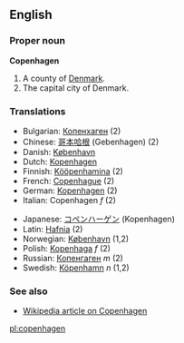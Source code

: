 ==English==
===Proper noun===
'''Copenhagen'''

#A county of [[Denmark]].
#The capital city of Denmark.

===Translations===
{{top}}
*Bulgarian: [[Копенхаген]] (2)
*Chinese: [[哥本哈根]] (Gebenhagen) (2)
*Danish: [[København]]
*Dutch: [[Kopenhagen]]
*Finnish: [[Kööpenhamina]] (2)
*French: [[Copenhague]] (2)
*German: [[Kopenhagen]] (2)
*Italian: Copenhagen ''f'' (2)
{{mid}}
*Japanese: [[コペンハーゲン]] (Kopenhagen)
*Latin: [[Hafnia]] (2)
*Norwegian: [[København]] (1,2)
*Polish: [[Kopenhaga]] ''f'' (2)
*Russian: [[Копенгаген]] ''m'' (2)
*Swedish: [[Köpenhamn]] ''n'' (1,2)
{{bottom}}

===See also===
*[[:w:Copenhagen|Wikipedia article on Copenhagen]]

[[pl:copenhagen]]